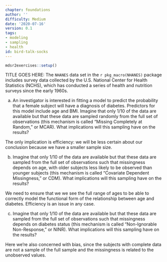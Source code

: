 ```yaml
---
chapter: foundations
author: ''
difficulty: Medium
date: '2020-07-16'
version: 0.1
tags:
- modeling
- sampling
- health
id: bird-talk-socks
---
```


```r
mdsr2exercises::setup()
```

TITLE GOES HERE: The `NHANES` data set in the `r pkg_macro(NHANES)` package includes survey data collected by the U.S. National Center for Health Statistics (NCHS), which has conducted a series of health and nutrition surveys since the early 1960s.  

a. An investigator is interested in fitting a model to predict the probability that a female subject will have a diagnosis of diabetes.  Predictors for this model include age and BMI. Imagine that only 1/10 of the data are available but that these data are sampled randomly from the full set of observations (this mechanism is called "Missing Completely at Random," or MCAR).  What implications will this sampling have on the results?

 <!--begin-answer-->
The only implication is efficiency: we will be less certain about our conclusion because we have a smaller sample size.
  <!--end-answer-->


b. Imagine that only 1/10 of the data are available but that these data are sampled from the full set of observations such that missingness depends on age, with older subjects less likely to be observed than younger subjects (this mechanism is called "Covariate Dependent Missingness," or CDM). What implications will this sampling have on the results?

 <!--begin-answer-->
We need to ensure that we we see the full range of ages to be able to correctly model the 
functional form of the relationship between age and diabetes.  Efficiency is an issue in any case.
  <!--end-answer-->


c. Imagine that only 1/10 of the data are available but that these data are sampled from the full set of observations such that missingness depends on diabetes status (this mechanism is called "Non-Ignorable Non-Response," or NINR).  What implications will this sampling have on the results?

 <!--begin-answer-->
Here we're also concerned with bias, since the subjects with complete data are not a sample of the full sample and the missingness
is related to the unobserved values.
  <!--end-answer-->


